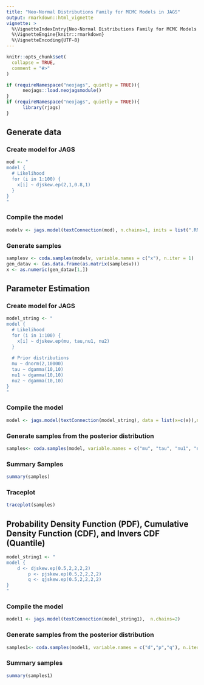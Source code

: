 ---
title: "Neo-Normal Distributions Family for MCMC Models in JAGS"
output: rmarkdown::html_vignette
vignette: >
  %\VignetteIndexEntry{Neo-Normal Distributions Family for MCMC Models in JAGS}
  %\VignetteEngine{knitr::rmarkdown}
  %\VignetteEncoding{UTF-8}
---

```{r, include = FALSE}
knitr::opts_chunk$set(
  collapse = TRUE,
  comment = "#>"
)
```

```{r setup}
if (requireNamespace("neojags", quietly = TRUE)){
	  neojags::load.neojagsmodule()
} 
if (requireNamespace("neojags", quietly = TRUE)){
	  library(rjags)
} 
```

## Generate data

### Create model for JAGS
```{r}
mod <- "
model {
  # Likelihood
  for (i in 1:100) {
    x[i] ~ djskew.ep(2,1,0.8,1)
  }
}
"
```
### Compile the model
```{r}
modelv <- jags.model(textConnection(mod), n.chains=1, inits = list(".RNG.name" = "base::Wichmann-Hill",".RNG.seed" = 314159))
```
### Generate samples 
```{r}
samplesv <- coda.samples(modelv, variable.names = c("x"), n.iter = 1)
gen_datav <- (as.data.frame(as.matrix(samplesv)))
x <- as.numeric(gen_datav[1,])
```


## Parameter Estimation

### Create model for JAGS
```{r}
model_string <- "
model {
  # Likelihood
  for (i in 1:100) {
    x[i] ~ djskew.ep(mu, tau,nu1, nu2)
  }
  
  # Prior distributions
  mu ~ dnorm(2,10000)
  tau ~ dgamma(10,10)
  nu1 ~ dgamma(10,10)
  nu2 ~ dgamma(10,10)
}
"
```

### Compile the model
```{r}
model <- jags.model(textConnection(model_string), data = list(x=c(x)),n.chains=2)
```

### Generate samples from the posterior distribution
```{r}
samples<- coda.samples(model, variable.names = c("mu", "tau", "nu1", "nu2"), n.iter = 2000)
```

### Summary Samples
```{r}
summary(samples)
```

### Traceplot
```{r}
traceplot(samples)
```


## Probability Density Function (PDF), Cumulative Density Function (CDF), and Invers CDF (Quantile)
```{r}
model_string1 <- "
model {
    d <- djskew.ep(0.5,2,2,2,2)
		p <- pjskew.ep(0.5,2,2,2,2)
		q <- qjskew.ep(0.5,2,2,2,2)
}
"
```

### Compile the model
```{r}
model1 <- jags.model(textConnection(model_string1),  n.chains=2)
```

### Generate samples from the posterior distribution
```{r}
samples1<- coda.samples(model1, variable.names = c("d","p","q"), n.iter = 2)
```

### Summary samples
```{r}
summary(samples1)
```





